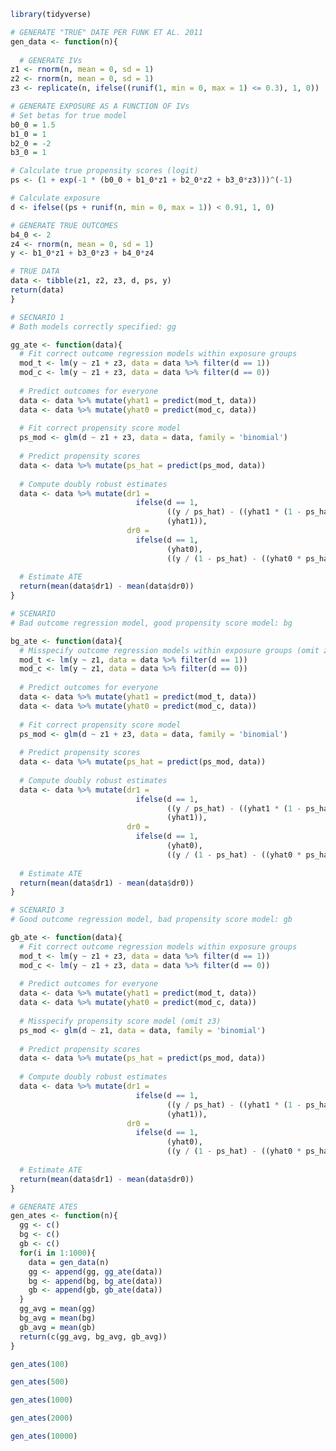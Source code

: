 
```r
library(tidyverse)
```

```r
# GENERATE "TRUE" DATE PER FUNK ET AL. 2011
gen_data <- function(n){
  
  # GENERATE IVs
z1 <- rnorm(n, mean = 0, sd = 1)
z2 <- rnorm(n, mean = 0, sd = 1)
z3 <- replicate(n, ifelse((runif(1, min = 0, max = 1) <= 0.3), 1, 0))

# GENERATE EXPOSURE AS A FUNCTION OF IVs
# Set betas for true model
b0_0 = 1.5
b1_0 = 1
b2_0 = -2
b3_0 = 1

# Calculate true propensity scores (logit)
ps <- (1 + exp(-1 * (b0_0 + b1_0*z1 + b2_0*z2 + b3_0*z3)))^(-1)

# Calculate exposure
d <- ifelse((ps + runif(n, min = 0, max = 1)) < 0.91, 1, 0)

# GENERATE TRUE OUTCOMES
b4_0 <- 2
z4 <- rnorm(n, mean = 0, sd = 1)
y <- b1_0*z1 + b3_0*z3 + b4_0*z4

# TRUE DATA
data <- tibble(z1, z2, z3, d, ps, y)
return(data)
}
```

```r
# SECNARIO 1
# Both models correctly specified: gg

gg_ate <- function(data){
  # Fit correct outcome regression models within exposure groups
  mod_t <- lm(y ~ z1 + z3, data = data %>% filter(d == 1))
  mod_c <- lm(y ~ z1 + z3, data = data %>% filter(d == 0))
  
  # Predict outcomes for everyone
  data <- data %>% mutate(yhat1 = predict(mod_t, data))
  data <- data %>% mutate(yhat0 = predict(mod_c, data))
  
  # Fit correct propensity score model
  ps_mod <- glm(d ~ z1 + z3, data = data, family = 'binomial')
  
  # Predict propensity scores
  data <- data %>% mutate(ps_hat = predict(ps_mod, data))
  
  # Compute doubly robust estimates
  data <- data %>% mutate(dr1 = 
                            ifelse(d == 1, 
                                   ((y / ps_hat) - ((yhat1 * (1 - ps_hat)) / (ps_hat))),
                                   (yhat1)),
                          dr0 =
                            ifelse(d == 1,
                                   (yhat0),
                                   ((y / (1 - ps_hat) - ((yhat0 * ps_hat) / (1 - ps_hat))))))
  
  # Estimate ATE
  return(mean(data$dr1) - mean(data$dr0))
}
```

```r
# SCENARIO
# Bad outcome regression model, good propensity score model: bg

bg_ate <- function(data){
  # Misspecify outcome regression models within exposure groups (omit z3)
  mod_t <- lm(y ~ z1, data = data %>% filter(d == 1))
  mod_c <- lm(y ~ z1, data = data %>% filter(d == 0))
  
  # Predict outcomes for everyone
  data <- data %>% mutate(yhat1 = predict(mod_t, data))
  data <- data %>% mutate(yhat0 = predict(mod_c, data))
  
  # Fit correct propensity score model
  ps_mod <- glm(d ~ z1 + z3, data = data, family = 'binomial')
  
  # Predict propensity scores
  data <- data %>% mutate(ps_hat = predict(ps_mod, data))
  
  # Compute doubly robust estimates
  data <- data %>% mutate(dr1 = 
                            ifelse(d == 1, 
                                   ((y / ps_hat) - ((yhat1 * (1 - ps_hat)) / (ps_hat))),
                                   (yhat1)),
                          dr0 =
                            ifelse(d == 1,
                                   (yhat0),
                                   ((y / (1 - ps_hat) - ((yhat0 * ps_hat) / (1 - ps_hat))))))
  
  # Estimate ATE
  return(mean(data$dr1) - mean(data$dr0))
}
```

```r
# SCENARIO 3  
# Good outcome regression model, bad propensity score model: gb

gb_ate <- function(data){
  # Fit correct outcome regression models within exposure groups
  mod_t <- lm(y ~ z1 + z3, data = data %>% filter(d == 1))
  mod_c <- lm(y ~ z1 + z3, data = data %>% filter(d == 0))
  
  # Predict outcomes for everyone
  data <- data %>% mutate(yhat1 = predict(mod_t, data))
  data <- data %>% mutate(yhat0 = predict(mod_c, data))
  
  # Misspecify propensity score model (omit z3)
  ps_mod <- glm(d ~ z1, data = data, family = 'binomial')
  
  # Predict propensity scores
  data <- data %>% mutate(ps_hat = predict(ps_mod, data))
  
  # Compute doubly robust estimates
  data <- data %>% mutate(dr1 = 
                            ifelse(d == 1, 
                                   ((y / ps_hat) - ((yhat1 * (1 - ps_hat)) / (ps_hat))),
                                   (yhat1)),
                          dr0 =
                            ifelse(d == 1,
                                   (yhat0),
                                   ((y / (1 - ps_hat) - ((yhat0 * ps_hat) / (1 - ps_hat))))))
  
  # Estimate ATE
  return(mean(data$dr1) - mean(data$dr0))
}
```


```r
# GENERATE ATES
gen_ates <- function(n){
  gg <- c()
  bg <- c()
  gb <- c()
  for(i in 1:1000){
    data = gen_data(n)
    gg <- append(gg, gg_ate(data))
    bg <- append(bg, bg_ate(data))
    gb <- append(gb, gb_ate(data))
  }
  gg_avg = mean(gg)
  bg_avg = mean(bg)
  gb_avg = mean(gb)
  return(c(gg_avg, bg_avg, gb_avg))
}
```

```r
gen_ates(100)
```

```r
gen_ates(500)
```

```r
gen_ates(1000)
```

```r
gen_ates(2000)
```

```r
gen_ates(10000)
```

